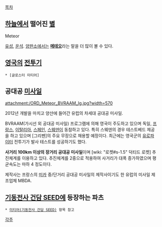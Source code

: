 [[목차]]
== [[하늘]]에서 떨어진 [[별]] ==
Meteor

[[유성]], [[운석]]. [[양판소]]에서는 '''[[메테오]]'''라는 말을 더 많이 볼 수 있다.

== [[영국]]의 [[전투기]] ==
 * [글로스터 미티어]

== 공대공 [[미사일]] ==

attachment:/ORD_Meteor_BVRAAM_lg.jpg?width=570

2012년 개발을 마치고 양산에 들어간 유럽의 차세대 공대공 미사일.

BVRAAM(가시선 외 공대공 미사일) 프로그램에 의해 영국이 주도하고 있으며 독일, [[프랑스]], [[이탈리아]], [[스페인]], [[스웨덴]]이 동참하고 있다. 특히 스웨덴의 경우 테스트베드 제공을 하고 있으며 [그리펜]의 주요 무장으로 채용할 예정이다. 최근에는 영국군의 [[유로파이터]] 전투기가 발사 테스트를 성공하기도 했다.

'''사거리 100km 이상의 장거리 공대공 미사일'''이며 [wiki: "로켓#s-1.5" 덕티드 로켓] 추진체계를 이용하고 있다. 추진체계를 2중으로 적용하여 사거리가 대폭 증가하였으며 평균속도는 마하 4 정도이다.

제작사는 프랑스의 [[미카]] 중/단거리 공대공 미사일의 제작사이기도 한 유럽의 미사일 제조업체 MBDA.

== [[기동전사 건담 SEED]]에 등장하는 파츠 ==
 * [[미티어(기동전사 건담 SEED)]] 항목 참고

[[각주]]

